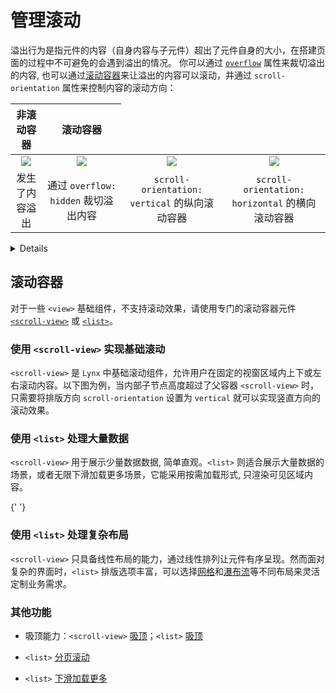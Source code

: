 
# 管理滚动

溢出行为是指元件的内容（自身内容与子元件）超出了元件自身的大小，在搭建页面的过程中不可避免的会遇到溢出的情况。
你可以通过 [`overflow`](/api/css/properties/overflow) 属性来裁切溢出的内容,
也可以通过[滚动容器](#滚动容器)来让溢出的内容可以滚动，并通过 `scroll-orientation` 属性来控制内容的滚动方向：

<table
  rules="none"
  align="center"
  width="100%"
  style={{ tableLayout: 'fixed' }}
>
  <thead align="center">
    <th colSpan={2}>
      <span style={{ fontWeight: 'bold' }}>
        非滚动容器
      </span>
    </th>
    <th colSpan={2}>
      <span style={{ fontWeight: 'bold' }}>
        滚动容器
      </span>
    </th>
  </thead>
  <tr >
    <td style={{ padding: '15px 0 15px 15px' }}>
      <center>
        <img
          src="https://lf-lynx.tiktok-cdns.com/obj/lynx-artifacts-oss-sg/lynx-website/assets/doc/style-guide-overflow-visible.png"
          style={{ width: '70%', aspectRatio: '1/1' }}
        />
      </center>
    </td>
    <td style={{ padding: '15px 15px 15px 0' }}>
      <center>
        <img
          src="https://lf-lynx.tiktok-cdns.com/obj/lynx-artifacts-oss-sg/lynx-website/assets/doc/style-guide-overflow-hidden.png"
          style={{ width: '70%', aspectRatio: '1/1' }}
        />
      </center>
    </td>
  <td style={{ padding: '15px 0 15px 15px' }}>
      <center>
        <img
          src="https://lf-lynx.tiktok-cdns.com/obj/lynx-artifacts-oss-sg/lynx-website/assets/doc/guide-scroll-orientation-vertical.gif"
          style={{ width: '70%', aspectRatio: '1/1' }}
        />
      </center>
    </td>
    <td style={{ padding: '15px 15px 15px 0' }}>
      <center>
        <img
          src="https://lf-lynx.tiktok-cdns.com/obj/lynx-artifacts-oss-sg/lynx-website/assets/doc/guide-scroll-orientation-horizontal.gif"
          style={{ width: '70%', aspectRatio: '1/1' }}
        />
      </center>
    </td>

  </tr>

  <tr >
  <td style={{ padding: '15px 0 15px 15px' }}>
      <center>
        <span>发生了内容溢出</span>
      </center>
    </td>
    <td style={{ padding: '15px 15px 15px 0' }}>
      <center>
        <span>通过 <code>overflow: hidden</code> 裁切溢出内容</span>
      </center>
    </td>
  <td style={{ padding: '15px 0 15px 15px' }}>
      <center>
        <span><code>scroll-orientation: vertical</code> 的纵向滚动容器 </span>
      </center>
    </td>
    <td style={{ padding: '15px 15px 15px 0' }}>
      <center>
        <span><code>scroll-orientation: horizontal</code> 的横向滚动容器</span>
      </center>
    </td>
  </tr>
</table>

<Details title={<span>不支持<code>overflow:scroll</code>实现滚动效果</span>}>
  `Lynx`中，`view` 组件不支持像 Web 中通过 `overflow:scroll`来实现滑动效果， 只有`<scroll-view>` 和 `<list>` 等滑动容器具备滑动效果。
</Details>

## 滚动容器

对于一些 `<view>` 基础组件，不支持滚动效果，请使用专门的滚动容器元件 [`<scroll-view>`](/api/elements/built-in/scroll-view) 或 [`<list>`](/api/elements/built-in/list)。

### 使用 `<scroll-view>` 实现基础滚动

`<scroll-view>` 是 `Lynx` 中基础滚动组件，允许用户在固定的视窗区域内上下或左右滚动内容。以下图为例，当内部子节点高度超过了父容器 `<scroll-view>` 时，只需要将排版方向 `scroll-orientation` 设置为 `vertical` 就可以实现竖直方向的滚动效果。

<Go
  img="https://lf-lynx.tiktok-cdns.com/obj/lynx-artifacts-oss-sg/lynx-website/assets/doc/scroll_view_vertical.webp"
  example="scroll-view"
  defaultFile="src/vertical/index.tsx"
  defaultEntryFile="dist/vertical.lynx.bundle"
  highlight="{9}"
  entry="src/vertical"
/>

### 使用 `<list>` 处理大量数据

`<scroll-view>` 用于展示少量数据数据, 简单直观。`<list>` 则适合展示大量数据的场景，或者无限下滑加载更多场景，它能采用按需加载形式, 只渲染可见区域内容。

{' '}

<Go
  img="https://lf-lynx.tiktok-cdns.com/obj/lynx-artifacts-oss-sg/lynx-website/assets/doc/list-oss-base.gif"
  example="list"
  defaultFile="src/base/index.tsx"
  defaultEntryFile="dist/base.lynx.bundle"
  highlight="{12-14}"
/>

### 使用 `<list>` 处理复杂布局

`<scroll-view>` 只具备线性布局的能力，通过线性排列让元件有序呈现。然而面对复杂的界面时，`<list>` 排版选项丰富，可以选择[网格](/api/elements/built-in/list#网格)和[瀑布流](/api/elements/built-in/list#瀑布流)等不同布局来灵活定制业务需求。

<Go
  img="https://lf-lynx.tiktok-cdns.com/obj/lynx-artifacts-oss-sg/lynx-website/assets/doc/list-oss-waterfall.gif"
  example="list"
  defaultFile="src/waterfall/index.tsx"
  defaultEntryFile="dist/waterfall.lynx.bundle"
  entry="src/waterfall"
  highlight="{14-16}"
/>

### 其他功能

- 吸顶能力：`<scroll-view>` [吸顶](/api/elements/built-in/scroll-view.html#吸顶能力)；`<list>` [吸顶](/api/elements/built-in/list.html#节点吸顶)

- `<list>` [分页滚动](/api/elements/built-in/list.html#分页滚动)

- `<list>` [下滑加载更多](/api/elements/built-in/list.html#加载更多)
